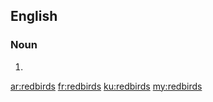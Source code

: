 ==English==

===Noun===
{{head|en|plural}}

# {{plural of|redbird|lang=en}}

[[ar:redbirds]]
[[fr:redbirds]]
[[ku:redbirds]]
[[my:redbirds]]